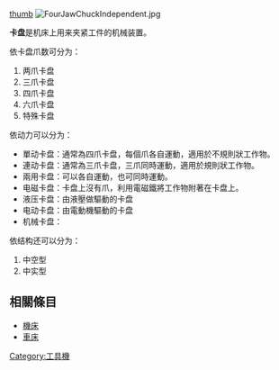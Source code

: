 {{noteTA
|T=zh-hans:卡盤; zh-cn:卡盘; zh-hk:卡盤; zh-tw:夾頭;
|1=zh-hans:卡盘; zh-cn:卡盘; zh-hk:卡盤; zh-tw:夾頭;
}} 

[[file:ThreeJawChuckKey.jpg|thumb]]
[[File:FourJawChuckIndependent.jpg|thumb]]

'''卡盘'''是机床上用来夹紧工件的机械装置。 

依卡盘爪数可分为：
# 两爪卡盘
# 三爪卡盘
# 四爪卡盘
# 六爪卡盘
# 特殊卡盘

依动力可以分为：
* 單动卡盘：通常為四爪卡盘，每個爪各自運動，適用於不規則狀工作物。
* 連动卡盘：通常為三爪卡盘，三爪同時運動，適用於規則狀工作物。
* 兩用卡盘：可以各自運動，也可同時運動。
* 电磁卡盘：卡盘上沒有爪，利用電磁鐵將工作物附著在卡盘上。
* 液压卡盘：由液壓做驅動的卡盘
* 电动卡盘：由電動機驅動的卡盘
* 机械卡盘：

依结构还可以分为：
# 中空型
# 中实型

== 相關條目 ==
{{commonscat|Lathe chucks}}
* [[機床|機床]]
* [[車床|車床]]

{{Tech-stub}}

[[Category:工具機|Category:工具機]]
